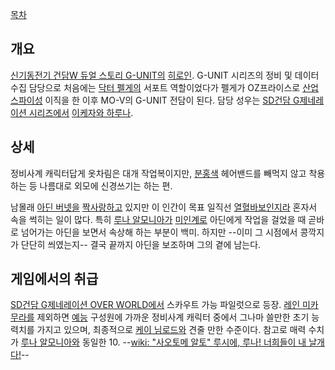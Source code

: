 [[목차]]

== 개요 ==
[[신기동전기 건담W 듀얼 스토리 G-UNIT]]의 [[히로인]]. G-UNIT 시리즈의 정비 및 데이터 수집 담당으로 처음에는 [[닥터 펠게]]의 서포트 역할이었다가 펠게가 OZ프라이스로 [[산업스파이]]성 이직을 한 이후 MO-V의 G-UNIT 전담이 된다. 담당 성우는 [[SD건담 G제네레이션 시리즈]]에서 [[이케자와 하루나]].

== 상세 ==
정비사계 캐릭터답게 옷차림은 대개 작업복이지만, [[분홍색]] 헤어밴드를 빼먹지 않고 착용하는 등 나름대로 외모에 신경쓰기는 하는 편.

남몰래 [[아딘 버넷]]을 [[짝사랑]]하고 있지만 이 인간이 목표 일직선 [[열혈]][[바보]]인지라 혼자서 속을 썩히는 일이 많다. 특히 [[루나 알모니아]]가 [[미인계]]로 아딘에게 작업을 걸었을 때 곧바로 넘어가는 아딘을 보면서 속상해 하는 부분이 백미. 하지만 --이미 그 시점에서 콩깍지가 단단히 씌였는지-- 결국 끝까지 아딘을 보조하며 그의 곁에 남는다.

== 게임에서의 취급 ==
[[SD건담 G제네레이션 OVER WORLD]]에서 스카우트 가능 파일럿으로 등장. [[레인 미카무라]]를 제외하면 [[예능]] 구성원에 가까운 정비사계 캐릭터 중에서 그나마 쓸만한 초기 능력치를 가지고 있으며, 최종적으로 [[케이 님로드]]와 견줄 만한 수준이다. 참고로 매력 수치가 [[루나 알모니아]]와 동일한 10. --[[wiki: "사오토메 알토" 루시에, 루나! 너희들이 내 날개다!]]--
